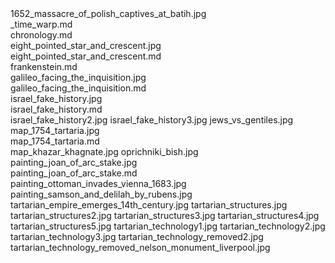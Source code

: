     
<PopImage className="sm:float-right clear-right m-auto sm:m-1 sm:ml-4" src={JPG_1652_massacre_of_polish_captives_at_batih_jpg} alt="1652_massacre_of_polish_captives_at_batih.jpg">
	1652_massacre_of_polish_captives_at_batih.jpg
</PopImage>
<div className="w-full md:max-w-[80rem] float-right italic">
	<MD__time_warp_md />
	_time_warp.md
</div>
<div className="w-full md:max-w-[80rem] float-right italic">
	<MD_chronology_md />
	chronology.md
</div>
<PopImage className="sm:float-left clear-left m-auto sm:m-1 sm:mr-4" src={JPG_eight_pointed_star_and_crescent_jpg} alt="eight_pointed_star_and_crescent.jpg">
	eight_pointed_star_and_crescent.jpg
</PopImage>
<div className="w-full md:max-w-[80rem] float-right italic">
	<MD_eight_pointed_star_and_crescent_md />
	eight_pointed_star_and_crescent.md
</div>
<div className="w-full md:max-w-[80rem] float-right italic">
	<MD_frankenstein_md />
	frankenstein.md
</div>
<PopImage className="sm:float-right clear-right m-auto sm:m-1 sm:ml-4" src={JPG_galileo_facing_the_inquisition_jpg} alt="galileo_facing_the_inquisition.jpg">
	galileo_facing_the_inquisition.jpg
</PopImage>
<div className="w-full md:max-w-[80rem] float-right italic">
	<MD_galileo_facing_the_inquisition_md />
	galileo_facing_the_inquisition.md
</div>
<PopImage className="sm:float-left clear-left m-auto sm:m-1 sm:mr-4" src={JPG_israel_fake_history_jpg} alt="israel_fake_history.jpg">
	israel_fake_history.jpg
</PopImage>
<div className="w-full md:max-w-[80rem] float-right italic">
	<MD_israel_fake_history_md />
	israel_fake_history.md
</div>
<PopImage className="sm:float-right clear-right m-auto sm:m-1 sm:ml-4" src={JPG_israel_fake_history2_jpg} alt="israel_fake_history2.jpg">
	israel_fake_history2.jpg
</PopImage>
<PopImage className="sm:float-left clear-left m-auto sm:m-1 sm:mr-4" src={JPG_israel_fake_history3_jpg} alt="israel_fake_history3.jpg">
	israel_fake_history3.jpg
</PopImage>
<PopImage className="sm:float-right clear-right m-auto sm:m-1 sm:ml-4" src={JPG_jews_vs_gentiles_jpg} alt="jews_vs_gentiles.jpg">
	jews_vs_gentiles.jpg
</PopImage>
<PopImage className="sm:float-left clear-left m-auto sm:m-1 sm:mr-4" src={JPG_map_1754_tartaria_jpg} alt="map_1754_tartaria.jpg">
	map_1754_tartaria.jpg
</PopImage>
<div className="w-full md:max-w-[80rem] float-right italic">
	<MD_map_1754_tartaria_md />
	map_1754_tartaria.md
</div>
<PopImage className="sm:float-right clear-right m-auto sm:m-1 sm:ml-4" src={JPG_map_khazar_khagnate_jpg} alt="map_khazar_khagnate.jpg">
	map_khazar_khagnate.jpg
</PopImage>
<PopImage className="sm:float-left clear-left m-auto sm:m-1 sm:mr-4" src={JPG_oprichniki_bish_jpg} alt="oprichniki_bish.jpg">
	oprichniki_bish.jpg
</PopImage>
<PopImage className="sm:float-right clear-right m-auto sm:m-1 sm:ml-4" src={JPG_painting_joan_of_arc_stake_jpg} alt="painting_joan_of_arc_stake.jpg">
	painting_joan_of_arc_stake.jpg
</PopImage>
<div className="w-full md:max-w-[80rem] float-right italic">
	<MD_painting_joan_of_arc_stake_md />
	painting_joan_of_arc_stake.md
</div>
<PopImage className="sm:float-left clear-left m-auto sm:m-1 sm:mr-4" src={JPG_painting_ottoman_invades_vienna_1683_jpg} alt="painting_ottoman_invades_vienna_1683.jpg">
	painting_ottoman_invades_vienna_1683.jpg
</PopImage>
<PopImage className="sm:float-right clear-right m-auto sm:m-1 sm:ml-4" src={JPG_painting_samson_and_delilah_by_rubens_jpg} alt="painting_samson_and_delilah_by_rubens.jpg">
	painting_samson_and_delilah_by_rubens.jpg
</PopImage>
<PopImage className="sm:float-left clear-left m-auto sm:m-1 sm:mr-4" src={JPG_tartarian_empire_emerges_14th_century_jpg} alt="tartarian_empire_emerges_14th_century.jpg">
	tartarian_empire_emerges_14th_century.jpg
</PopImage>
<PopImage className="sm:float-right clear-right m-auto sm:m-1 sm:ml-4" src={JPG_tartarian_structures_jpg} alt="tartarian_structures.jpg">
	tartarian_structures.jpg
</PopImage>
<PopImage className="sm:float-left clear-left m-auto sm:m-1 sm:mr-4" src={JPG_tartarian_structures2_jpg} alt="tartarian_structures2.jpg">
	tartarian_structures2.jpg
</PopImage>
<PopImage className="sm:float-right clear-right m-auto sm:m-1 sm:ml-4" src={JPG_tartarian_structures3_jpg} alt="tartarian_structures3.jpg">
	tartarian_structures3.jpg
</PopImage>
<PopImage className="sm:float-left clear-left m-auto sm:m-1 sm:mr-4" src={JPG_tartarian_structures4_jpg} alt="tartarian_structures4.jpg">
	tartarian_structures4.jpg
</PopImage>
<PopImage className="sm:float-right clear-right m-auto sm:m-1 sm:ml-4" src={JPG_tartarian_structures5_jpg} alt="tartarian_structures5.jpg">
	tartarian_structures5.jpg
</PopImage>
<PopImage className="sm:float-left clear-left m-auto sm:m-1 sm:mr-4" src={JPG_tartarian_technology1_jpg} alt="tartarian_technology1.jpg">
	tartarian_technology1.jpg
</PopImage>
<PopImage className="sm:float-right clear-right m-auto sm:m-1 sm:ml-4" src={JPG_tartarian_technology2_jpg} alt="tartarian_technology2.jpg">
	tartarian_technology2.jpg
</PopImage>
<PopImage className="sm:float-left clear-left m-auto sm:m-1 sm:mr-4" src={JPG_tartarian_technology3_jpg} alt="tartarian_technology3.jpg">
	tartarian_technology3.jpg
</PopImage>
<PopImage className="sm:float-right clear-right m-auto sm:m-1 sm:ml-4" src={JPG_tartarian_technology_removed2_jpg} alt="tartarian_technology_removed2.jpg">
	tartarian_technology_removed2.jpg
</PopImage>
<PopImage className="sm:float-left clear-left m-auto sm:m-1 sm:mr-4" src={JPG_tartarian_technology_removed_nelson_monument_liverpool_jpg} alt="tartarian_technology_removed_nelson_monument_liverpool.jpg">
	tartarian_technology_removed_nelson_monument_liverpool.jpg
</PopImage>
